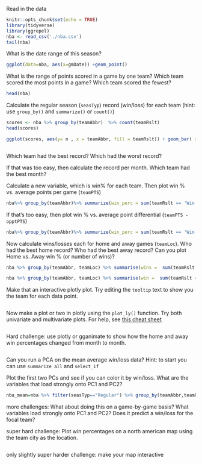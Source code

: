 Read in the data
```r
knitr::opts_chunk$set(echo = TRUE)
library(tidyverse)
library(ggrepel)
nba <- read_csv('./nba.csv')
tail(nba)
```

What is the date range of this season?
```r
ggplot(data=nba, aes(x=gmDate)) +geom_point()
```

What is the range of points scored in a game by one team? Which team scored the most points in a game? Which team scored the fewest? 
```r
head(nba)
```

Calculate the regular season (`seasTyp`) record (win/loss) for each team (hint: use `group_by()` and `summarize()` or `count()`)
```r
scores <- nba %>% group_by(teamAbbr)  %>% count(teamRslt)
head(scores)

ggplot(scores, aes(y= n , x = teamAbbr, fill = teamRslt)) + geom_bar( stat='identity')
```

```r

```

Which team had the best record? Which had the worst record? 

If that was too easy, then calculate the record per month. Which team had the best month?

Calculate a new variable, which is win% for each team. Then plot win % vs. average points per game (`teamPTS`)
```r
nba%>% group_by(teamAbbr)%>% summarize(win_perc = sum(teamRslt == 'Win')/n(), avg_ppg = mean(teamPTS)) %>% ggplot(aes(x=avg_ppg , y= win_perc, label=teamAbbr)) + geom_point() +geom_label_repel()
```


If that's too easy, then plot win % vs. average point differential (`teamPTS - opptPTS`)
```r
nba%>% group_by(teamAbbr)%>% summarize(win_perc = sum(teamRslt == 'Win')/n(), dif_ppg = mean(teamPTS-opptPTS)) %>% ggplot(aes(x=dif_ppg , y= win_perc, label=teamAbbr)) + geom_point() +geom_label_repel()
```

Now calculate wins/losses each for home and away games (`teamLoc`). Who had the best home record? Who had the best away record? Can you plot Home vs. Away win % (or number of wins)? 
```r
nba %>% group_by(teamAbbr, teamLoc) %>% summarise(wins =  sum(teamRslt == 'Win')) %>%  ggplot() +geom_bar(aes(y= wins, x=teamAbbr, fill =teamLoc), stat= 'identity')
```
```r
nba %>% group_by(teamAbbr, teamLoc) %>% summarise(win =  sum(teamRslt == 'Win')) %>% spread(key=teamLoc, value= win) %>% summarise(normalized_proportion = 100*Home/(Home+Away)) %>% ggplot(aes(x=teamAbbr, y= normalized_proportion)) +geom_point()
```

Make that an interactive plotly plot. Try editing the `tooltip` text to show you the team for each data point.
```r
```

Now make a plot or two in plotly using the `plot_ly()` function. Try both univariate and multivariate plots. For help, see [this cheat sheet](https://images.plot.ly/plotly-documentation/images/r_cheat_sheet.pdf)
```{}

```

Hard challenge: use plotly or gganimate to show how the home and away win percentages changed from month to month.
```r
```

Can you run a PCA on the mean average win/loss data? Hint: to start you can use `summarize all` and `select_if`

Plot the first two PCs and see if you can color it by win/loss. What are the variables that load strongly onto PC1 and PC2?
```r
nba_mean=nba %>% filter(seasTyp=="Regular") %>% group_by(teamAbbr,teamRslt) %>% summarize_all(mean,na.rm=T) %>% select_if(~sum(is.na(.)) == 0)

```

more challenges: What about doing this on a game-by-game basis? What variables load strongly onto PC1 and PC2? Does it predict a win/loss for the focal team?

super hard challenge: Plot win percentages on a north american map using the team city as the location.
```r
```

only slightly super harder challenge: make your map interactive
```r

```